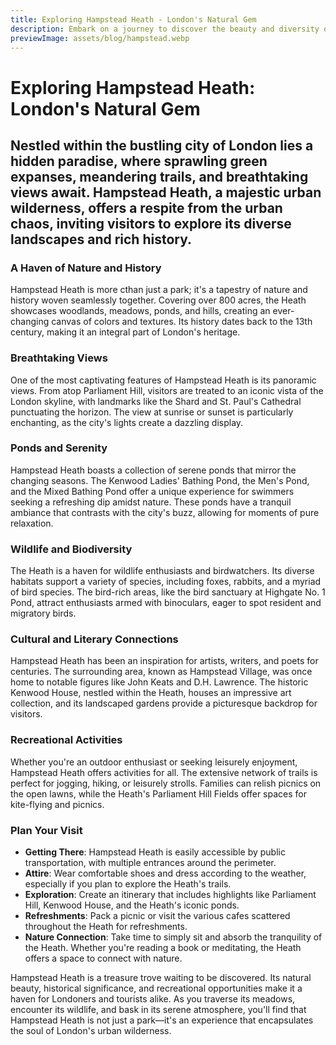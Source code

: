 ```yaml
---
title: Exploring Hampstead Heath - London's Natural Gem
description: Embark on a journey to discover the beauty and diversity of Hampstead Heath, a sprawling urban oasis in the heart of London.
previewImage: assets/blog/hampstead.webp
---
```


# Exploring Hampstead Heath: London's Natural Gem

## Nestled within the bustling city of London lies a hidden paradise, where sprawling green expanses, meandering trails, and breathtaking views await. Hampstead Heath, a majestic urban wilderness, offers a respite from the urban chaos, inviting visitors to explore its diverse landscapes and rich history.

<Date date="Tuesday 15 August 2023"/>
<ArticleHero src="assets/blog/hampstead.webp" alt="Hampstead Heath Landscape"/>

### A Haven of Nature and History

Hampstead Heath is more cthan just a park; it's a tapestry of nature and history woven seamlessly together. Covering over 800 acres, the Heath showcases woodlands, meadows, ponds, and hills, creating an ever-changing canvas of colors and textures. Its history dates back to the 13th century, making it an integral part of London's heritage.

### Breathtaking Views

One of the most captivating features of Hampstead Heath is its panoramic views. From atop Parliament Hill, visitors are treated to an iconic vista of the London skyline, with landmarks like the Shard and St. Paul's Cathedral punctuating the horizon. The view at sunrise or sunset is particularly enchanting, as the city's lights create a dazzling display.

### Ponds and Serenity

Hampstead Heath boasts a collection of serene ponds that mirror the changing seasons. The Kenwood Ladies' Bathing Pond, the Men's Pond, and the Mixed Bathing Pond offer a unique experience for swimmers seeking a refreshing dip amidst nature. These ponds have a tranquil ambiance that contrasts with the city's buzz, allowing for moments of pure relaxation.

### Wildlife and Biodiversity

The Heath is a haven for wildlife enthusiasts and birdwatchers. Its diverse habitats support a variety of species, including foxes, rabbits, and a myriad of bird species. The bird-rich areas, like the bird sanctuary at Highgate No. 1 Pond, attract enthusiasts armed with binoculars, eager to spot resident and migratory birds.

### Cultural and Literary Connections

Hampstead Heath has been an inspiration for artists, writers, and poets for centuries. The surrounding area, known as Hampstead Village, was once home to notable figures like John Keats and D.H. Lawrence. The historic Kenwood House, nestled within the Heath, houses an impressive art collection, and its landscaped gardens provide a picturesque backdrop for visitors.

### Recreational Activities

Whether you're an outdoor enthusiast or seeking leisurely enjoyment, Hampstead Heath offers activities for all. The extensive network of trails is perfect for jogging, hiking, or leisurely strolls. Families can relish picnics on the open lawns, while the Heath's Parliament Hill Fields offer spaces for kite-flying and picnics.

### Plan Your Visit

- **Getting There**: Hampstead Heath is easily accessible by public transportation, with multiple entrances around the perimeter.
- **Attire**: Wear comfortable shoes and dress according to the weather, especially if you plan to explore the Heath's trails.
- **Exploration**: Create an itinerary that includes highlights like Parliament Hill, Kenwood House, and the Heath's iconic ponds.
- **Refreshments**: Pack a picnic or visit the various cafes scattered throughout the Heath for refreshments.
- **Nature Connection**: Take time to simply sit and absorb the tranquility of the Heath. Whether you're reading a book or meditating, the Heath offers a space to connect with nature.

Hampstead Heath is a treasure trove waiting to be discovered. Its natural beauty, historical significance, and recreational opportunities make it a haven for Londoners and tourists alike. As you traverse its meadows, encounter its wildlife, and bask in its serene atmosphere, you'll find that Hampstead Heath is not just a park—it's an experience that encapsulates the soul of London's urban wilderness.
